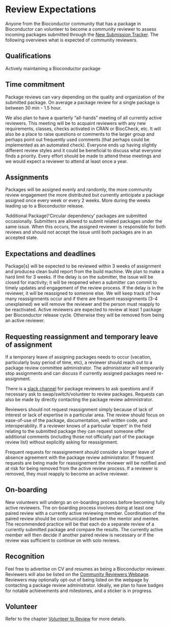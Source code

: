 # Review Expectations {#review-expectation}

Anyone from the Bioconductor community that has a package in Bioconductor can
volunteer to become a community reviewer to assess incoming packages submitted
through the [New Submission
Tracker](https://github.com/Bioconductor/Contributions/issues). The following overviews what is expected of community reviewers.

## Qualifications {.unnumbered #review-qualifications}

Actively maintaining a Bioconductor package 


## Time commitment {.unnumbered #review-time-commitment}

Package reviews can vary depending on the quality and organization of the
submitted package. On average a package review for a single package is between
30 min - 1.5 hour.

We also plan to have a quarterly “all-hands” meeting of all currently active
reviewers.  This meeting will be to acquaint reviewers with any new
requirements, classes, checks activated in CRAN or BiocCheck, etc. It will also
be a place to raise questions or comments to the larger group and perhaps point
out frequently used comments (that perhaps could be implemented as an automated
check).  Everyone ends up having slightly different review styles and it could
be beneficial to discuss what everyone finds a priority. Every effort should be
made to attend these meetings and we would expect a reviewer to attend at least
once a year.


## Assignments {.unnumbered #review-assignments}

Packages will be assigned evenly and randomly, the more community review
engagement the more distributed but currently anticipate a package assigned once
every week or every 2 weeks. More during the weeks leading up to a Bioconductor
release.

'Additional Package'/'Circular dependency' packages are submitted occasionally.
Submitters are allowed to submit related packages under the same issue. When
this occurs, the assigned reviewer is responsible for both reviews and should
not accept the issue until both packages are in an accepted state.


## Expectations and deadlines {.unnumbered #review-expectations-and-deadlines}

Package[s] will be expected to be reviewed within 3 weeks of assignment and
producea clean build report from the build machine.  We plan to make a hard
limit for 3 weeks. If the delay is on the submitter, the issue will be closed
for inactivity; it will be reopened when a submitter can commit to timely
updates and engagement of the review process.  If the delay is in the reviewer,
it will be reassigned to someone else.  We will keep track of how many
reassignments occur and if there are frequent reassignments (3-4 unexplained) we
will remove the reviewer and the person must reapply to be
reactivated. Active reviewers are expected to review at least 1 package per
Bioconductor release cycle. Otherwise they will be removed from being an active
reviewer.


## Requesting reassignment and temporary leave of assignment {.unnumbered #review-reassignment-and-temporary-leave}

If a temporary leave of assigning packages needs to occur (vacation,
particularly busy period of time, etc), a reviewer should reach out to a
package review committee administrator. The administrator will temporarily stop
assignments and can discuss if currently assigned packages need re-assignment.

There is a [slack channel][] for package reviewers to ask questions and if necessary
ask to swap/switch/volunteer to review packages. Requests can also be made by
directly contacting the package review administrator.

Reviewers should not request reassignment simply because of lack of interest or
lack of expertise in a particular area. The review should focus on ease-of-use
of the package, documentation, well written code, and interoperability. If a
reviewer knows of a particular ‘expert’ in the field relating to the submitted
package they can request someone offer additional comments (including those not
officially part of the package review list) without explicitly asking for
reassignment.

Frequent requests for reassignement should consider a longer leave of absence
agreement with the package review administrator. If frequent requests are being
made for reassignement the reviewer will be notified and at risk for being
removed from the active review process. If a reviewer is removed, they must
reapply to become an active reviewer.

[slack channel]: https://community-bioc.slack.com/archives/C0207H5QC3X

## On-boarding {.unnumbered #review-onboarding}

New volunteers will undergo an on-boarding process before becoming fully active
reviewers. The on-boarding process involves doing at least one paired review
with a currently active reviewing member. Coordination of the paired review
should be communicated between the mentor and mentee. The recommended practice
will be that each do a separate review of a currently submitted package and
compare the results. The currently active member will then decide if another
paired review is necessary or if the review was sufficient to continue on with
solo reviews.


## Recognition {.unnumbered #review-recognition}

Feel free to advertise on CV and resumes as being a Bioconductor reviewer.
Reviewers will also be listed on the [Community Reviewers Webpage](http://bioconductor.org/about/package-reviewers/). Reviewers
may optionally opt-out of being listed on the webpage by contacting a package
review administrator. Ideally, we plan to have badges for notable achievements
and milestones, and a sticker is in progress.


## Volunteer {.unnumbered #review-volunteer}

Refer to the chapter [Volunteer to Review](#review-volunteer-chapter) for more details.
